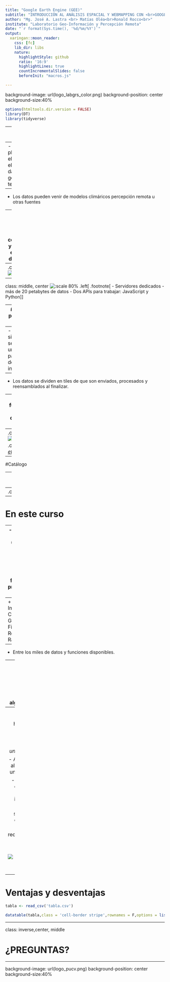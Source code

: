 ```yaml
---
title: "Google Earth Engine (GEE)"
subtitle: "INTRODUCCIÓN AL ANÁLISIS ESPACIAL Y WEBMAPPING CON <br>GOOGLE EARTH ENGINE Y R SHINY <br>"
author: "Mg. José A. Lastra <br> Matías Oléa<br>Ronald Rocco<br>"
institute: "Laboratorio Geo-Información y Percepción Remota"
date: "`r format(Sys.time(), '%d/%m/%Y')`"
output:
  xaringan::moon_reader:
    css: [fc]
    lib_dir: libs
    nature:
      highlightStyle: github
      ratio: '16:9'
      highlightLines: true
      countIncrementalSlides: false
      beforeInit: "macros.js"

---
```

background-image: url(logo_labgrs_color.png)
background-position: center
background-size:40%

```r
options(htmltools.dir.version = FALSE)
library(DT)
library(tidyverse)
```


---
# ¿Qué es GEE?

--
- Es una plataforma en el cloud para el análisis de datos geoespaciales terrestres

--
- Los datos pueden venir de modelos climáricos percepción remota u otras fuentes

--
- La idea general es facilitar el análisis computacional y colaborar en el desarrolllo de resultados.

--
.center[
![:scale 90%](image1.png)]

---
class: middle, center
![:scale 80%](image2.png)
.left[
.footnote[
- Servidores dedicados
- más de 20 petabytes de datos
- Dos APIs para trabajar: JavaScript y Python
]
]

---
#¿Cómo se procesan los datos?

--
- De manera simple, lo que se realiza es una paralelización de la información.

--
- Los datos se dividen en tiles de que son enviados, procesados y reensamblados al finalizar.

--
- No es funcional para procesos dependientes del entorno

--
.center[![:scale 70%](paralel2.png)
]
.center[[Gorelick *et al.*, 2017](https://www.sciencedirect.com/science/article/pii/S0034425717302900#f0010)]

---
#Catálogo

--
.center[![:scale 95%](image3.png)]

--
.center[[Catálogo](https://developers.google.com/earth-engine/datasets)]

---
# En este curso

--
- Usaremos el Code Editor (GUI), desde donde podremos acceder a distitntos datos y funciones de procesamiento como:

--
  + Image
  + Image Collection
  + Geometries
  + Filter
  + Reducer
  + Random Forest

--
- Entre los miles de datos y funciones disponibles.

--
- Para estar al corriente de las nuevos datos y algoritmos:

  + [Medium](https://medium.com/google-earth)
  + [Remote Sensing](https://www.mdpi.com/journal/remotesensing/special_issues/GEE)
  
---
# ¿Qué podemos hacer con GEE?

.left[
- Obtener *una* imagen

- Aplicar un algoritmo a 
una imagen

- Usar una colección de 
imágenes

- Map sobre una colección

- Aplicar reducciones

- Etc...
] 

.center[
![:scale 70%](image4.png)
]

---
# Ventajas y desventajas
```r
tabla <- read_csv('tabla.csv')

datatable(tabla,class = 'cell-border stripe',rownames = F,options = list(pageLength=5))
```

---

class: inverse,center, middle

# ¿PREGUNTAS?

---
background-image: url(logo_pucv.png)
background-position: center
background-size:40%


